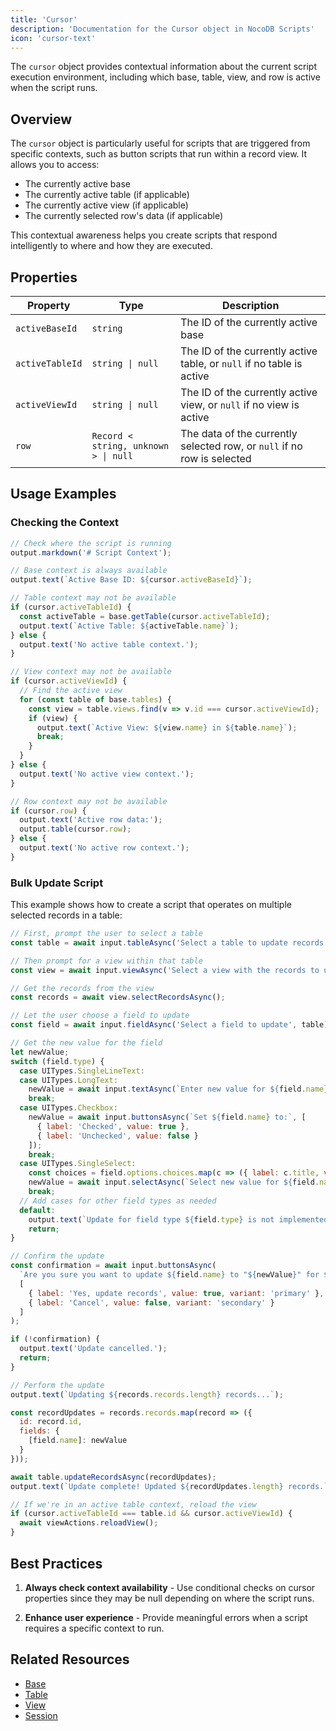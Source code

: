 ```yaml
---
title: 'Cursor'
description: 'Documentation for the Cursor object in NocoDB Scripts'
icon: 'cursor-text'
---
```


The `cursor` object provides contextual information about the current script execution environment, including which base, table, view, and row is active when the script runs.

## Overview

The `cursor` object is particularly useful for scripts that are triggered from specific contexts, such as button scripts that run within a record view. It allows you to access:

- The currently active base
- The currently active table (if applicable)
- The currently active view (if applicable)
- The currently selected row's data (if applicable)

This contextual awareness helps you create scripts that respond intelligently to where and how they are executed.

## Properties

| Property        | Type                                 | Description                                                             |
|-----------------|--------------------------------------|-------------------------------------------------------------------------|
| `activeBaseId`  | `string`                             | The ID of the currently active base                                     |
| `activeTableId` | `string \| null`                     | The ID of the currently active table, or `null` if no table is active   |
| `activeViewId`  | `string \| null`                     | The ID of the currently active view, or `null` if no view is active     |
| `row`           | `Record < string, unknown > \| null` | The data of the currently selected row, or `null` if no row is selected |

## Usage Examples

### Checking the Context

```javascript
// Check where the script is running
output.markdown('# Script Context');

// Base context is always available
output.text(`Active Base ID: ${cursor.activeBaseId}`);

// Table context may not be available
if (cursor.activeTableId) {
  const activeTable = base.getTable(cursor.activeTableId);
  output.text(`Active Table: ${activeTable.name}`);
} else {
  output.text('No active table context.');
}

// View context may not be available
if (cursor.activeViewId) {
  // Find the active view
  for (const table of base.tables) {
    const view = table.views.find(v => v.id === cursor.activeViewId);
    if (view) {
      output.text(`Active View: ${view.name} in ${table.name}`);
      break;
    }
  }
} else {
  output.text('No active view context.');
}

// Row context may not be available
if (cursor.row) {
  output.text('Active row data:');
  output.table(cursor.row);
} else {
  output.text('No active row context.');
}
```


### Bulk Update Script

This example shows how to create a script that operates on multiple selected records in a table:

```javascript
// First, prompt the user to select a table
const table = await input.tableAsync('Select a table to update records');

// Then prompt for a view within that table
const view = await input.viewAsync('Select a view with the records to update', table);

// Get the records from the view
const records = await view.selectRecordsAsync();

// Let the user choose a field to update
const field = await input.fieldAsync('Select a field to update', table);

// Get the new value for the field
let newValue;
switch (field.type) {
  case UITypes.SingleLineText:
  case UITypes.LongText:
    newValue = await input.textAsync(`Enter new value for ${field.name}`);
    break;
  case UITypes.Checkbox:
    newValue = await input.buttonsAsync(`Set ${field.name} to:`, [
      { label: 'Checked', value: true },
      { label: 'Unchecked', value: false }
    ]);
    break;
  case UITypes.SingleSelect:
    const choices = field.options.choices.map(c => ({ label: c.title, value: c.title }));
    newValue = await input.selectAsync(`Select new value for ${field.name}`, choices);
    break;
  // Add cases for other field types as needed
  default:
    output.text(`Update for field type ${field.type} is not implemented in this script.`);
    return;
}

// Confirm the update
const confirmation = await input.buttonsAsync(
  `Are you sure you want to update ${field.name} to "${newValue}" for ${records.records.length} records?`,
  [
    { label: 'Yes, update records', value: true, variant: 'primary' },
    { label: 'Cancel', value: false, variant: 'secondary' }
  ]
);

if (!confirmation) {
  output.text('Update cancelled.');
  return;
}

// Perform the update
output.text(`Updating ${records.records.length} records...`);

const recordUpdates = records.records.map(record => ({
  id: record.id,
  fields: {
    [field.name]: newValue
  }
}));

await table.updateRecordsAsync(recordUpdates);
output.text(`Update complete! Updated ${recordUpdates.length} records.`);

// If we're in an active table context, reload the view
if (cursor.activeTableId === table.id && cursor.activeViewId) {
  await viewActions.reloadView();
}
```

## Best Practices

1. **Always check context availability** - Use conditional checks on cursor properties since they may be null depending on where the script runs.

2. **Enhance user experience** - Provide meaningful errors when a script requires a specific context to run.

## Related Resources

- [Base](/docs/scripts/api-reference/base)
- [Table](/docs/scripts/api-reference/table)
- [View](/docs/scripts/api-reference/view)
- [Session](/docs/scripts/api-reference/session)
